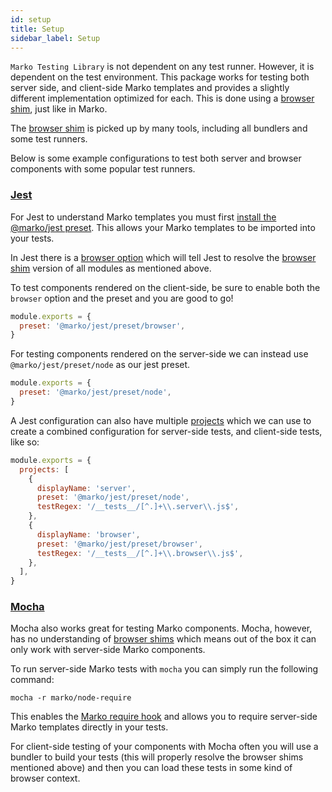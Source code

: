 ```yaml
---
id: setup
title: Setup
sidebar_label: Setup
---
```


`Marko Testing Library` is not dependent on any test runner. However, it is dependent on the test environment. This package works for testing both server side, and client-side Marko templates and provides a slightly different implementation optimized for each. This is done using a [browser shim](https://github.com/defunctzombie/package-browser-field-spec), just like in Marko.

The [browser shim](https://github.com/defunctzombie/package-browser-field-spec) is picked up by many tools, including all bundlers and some test runners.

Below is some example configurations to test both server and browser components with some popular test runners.

### [Jest](http://jestjs.io)

For Jest to understand Marko templates you must first [install the @marko/jest preset](https://github.com/marko-js/jest#installation). This allows your Marko templates to be imported into your tests.

In Jest there is a [browser option](https://jestjs.io/docs/en/configuration#browser-boolean) which will tell Jest to resolve the [browser shim](https://github.com/defunctzombie/package-browser-field-spec) version of all modules as mentioned above.

To test components rendered on the client-side, be sure to enable both the `browser` option and the preset and you are good to go!

```js title="jest.config.js"
module.exports = {
  preset: '@marko/jest/preset/browser',
}
```

For testing components rendered on the server-side we can instead use `@marko/jest/preset/node` as our jest preset.

```js title="jest.config.js"
module.exports = {
  preset: '@marko/jest/preset/node',
}
```

A Jest configuration can also have multiple [projects](https://jestjs.io/docs/en/configuration#projects-array-string-projectconfig) which we can use to create a combined configuration for server-side tests, and client-side tests, like so:

```js title="jest.config.js"
module.exports = {
  projects: [
    {
      displayName: 'server',
      preset: '@marko/jest/preset/node',
      testRegex: '/__tests__/[^.]+\\.server\\.js$',
    },
    {
      displayName: 'browser',
      preset: '@marko/jest/preset/browser',
      testRegex: '/__tests__/[^.]+\\.browser\\.js$',
    },
  ],
}
```

### [Mocha](https://mochajs.org)

Mocha also works great for testing Marko components. Mocha, however, has no understanding of [browser shims](https://github.com/defunctzombie/package-browser-field-spec) which means out of the box it can only work with server-side Marko components.

To run server-side Marko tests with `mocha` you can simply run the following command:

```console
mocha -r marko/node-require
```

This enables the [Marko require hook](https://markojs.com/docs/installing/#require-marko-views) and allows you to require server-side Marko templates directly in your tests.

For client-side testing of your components with Mocha often you will use a bundler to build your tests (this will properly resolve the browser shims mentioned above) and then you can load these tests in some kind of browser context.
